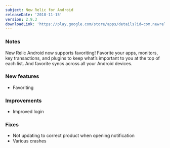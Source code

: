 ```yaml
---
subject: New Relic for Android
releaseDate: '2018-11-15'
version: 2.9.3
downloadLink: 'https://play.google.com/store/apps/details?id=com.newrelic.rpm'
---
```


### Notes

New Relic Android now supports favoriting! Favorite your apps, monitors, key transactions, and plugins to keep what’s important to you at the top of each list. And favorite syncs across all your Android devices.

### New features

* Favoriting

### Improvements

* Improved login

### Fixes

* Not updating to correct product when opening notification
* Various crashes
